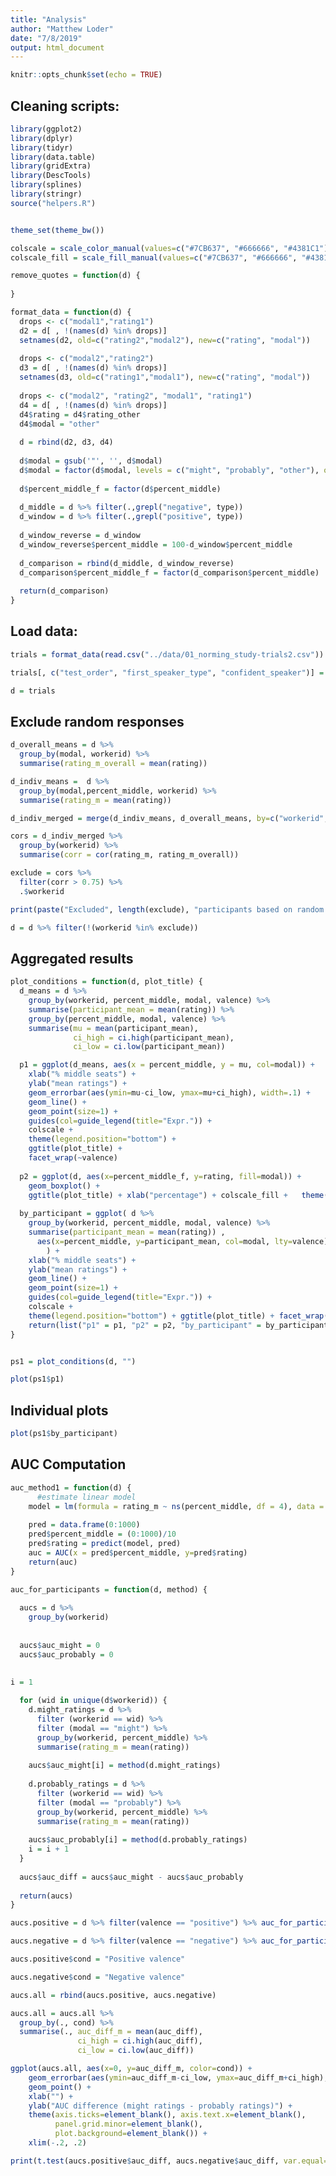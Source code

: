 ```yaml
---
title: "Analysis"
author: "Matthew Loder"
date: "7/8/2019"
output: html_document
---
```


```r
knitr::opts_chunk$set(echo = TRUE)
```

## Cleaning scripts:
```r
library(ggplot2)
library(dplyr)
library(tidyr)
library(data.table)
library(gridExtra)
library(DescTools)
library(splines)
library(stringr)
source("helpers.R")


theme_set(theme_bw())

colscale = scale_color_manual(values=c("#7CB637", "#666666", "#4381C1")) 
colscale_fill = scale_fill_manual(values=c("#7CB637", "#666666", "#4381C1")) 

remove_quotes = function(d) {
  
}

format_data = function(d) {
  drops <- c("modal1","rating1")
  d2 = d[ , !(names(d) %in% drops)]
  setnames(d2, old=c("rating2","modal2"), new=c("rating", "modal"))
  
  drops <- c("modal2","rating2")
  d3 = d[ , !(names(d) %in% drops)]
  setnames(d3, old=c("rating1","modal1"), new=c("rating", "modal"))
  
  drops <- c("modal2", "rating2", "modal1", "rating1")
  d4 = d[ , !(names(d) %in% drops)]
  d4$rating = d4$rating_other
  d4$modal = "other"
  
  d = rbind(d2, d3, d4)
  
  d$modal = gsub('"', '', d$modal)
  d$modal = factor(d$modal, levels = c("might", "probably", "other"), ordered = T)
  
  d$percent_middle_f = factor(d$percent_middle)
  
  d_middle = d %>% filter(.,grepl("negative", type))
  d_window = d %>% filter(.,grepl("positive", type))
  
  d_window_reverse = d_window
  d_window_reverse$percent_middle = 100-d_window$percent_middle
  
  d_comparison = rbind(d_middle, d_window_reverse)
  d_comparison$percent_middle_f = factor(d_comparison$percent_middle)
  
  return(d_comparison)
}

```

## Load data:

```r
trials = format_data(read.csv("../data/01_norming_study-trials2.csv"))

trials[, c("test_order", "first_speaker_type", "confident_speaker")] = str_split(trials$valence, "_", simplify=T)

d = trials
```

## Exclude random responses

```r
d_overall_means = d %>%
  group_by(modal, workerid) %>% 
  summarise(rating_m_overall = mean(rating))

d_indiv_means =  d %>%
  group_by(modal,percent_middle, workerid) %>% 
  summarise(rating_m = mean(rating))

d_indiv_merged = merge(d_indiv_means, d_overall_means, by=c("workerid", "modal"))

cors = d_indiv_merged %>%
  group_by(workerid) %>%
  summarise(corr = cor(rating_m, rating_m_overall))

exclude = cors %>%
  filter(corr > 0.75) %>%
  .$workerid

print(paste("Excluded", length(exclude), "participants based on random responses."))

d = d %>% filter(!(workerid %in% exclude))
```

## Aggregated results

```r
plot_conditions = function(d, plot_title) {
  d_means = d %>%
    group_by(workerid, percent_middle, modal, valence) %>%
    summarise(participant_mean = mean(rating)) %>%
    group_by(percent_middle, modal, valence) %>%
    summarise(mu = mean(participant_mean),
              ci_high = ci.high(participant_mean),
              ci_low = ci.low(participant_mean))

  p1 = ggplot(d_means, aes(x = percent_middle, y = mu, col=modal)) + 
    xlab("% middle seats") +
    ylab("mean ratings") +
    geom_errorbar(aes(ymin=mu-ci_low, ymax=mu+ci_high), width=.1) +
    geom_line() +
    geom_point(size=1) +
    guides(col=guide_legend(title="Expr.")) +
    colscale +
    theme(legend.position="bottom") + 
    ggtitle(plot_title) +
    facet_wrap(~valence)
  
  p2 = ggplot(d, aes(x=percent_middle_f, y=rating, fill=modal)) + 
    geom_boxplot() +
    ggtitle(plot_title) + xlab("percentage") + colscale_fill +   theme(legend.position="bottom")
  
  by_participant = ggplot( d %>%
    group_by(workerid, percent_middle, modal, valence) %>% 
    summarise(participant_mean = mean(rating)) , 
      aes(x=percent_middle, y=participant_mean, col=modal, lty=valence)
        ) + 
    xlab("% middle seats") +
    ylab("mean ratings") +
    geom_line() +
    geom_point(size=1) +
    guides(col=guide_legend(title="Expr.")) +
    colscale +
    theme(legend.position="bottom") + ggtitle(plot_title) + facet_wrap(~workerid, ncol = 8)
    return(list("p1" = p1, "p2" = p2, "by_participant" = by_participant))
}


ps1 = plot_conditions(d, "")

plot(ps1$p1)
```
## Individual plots

```r
plot(ps1$by_participant)
```

## AUC Computation

```r

auc_method1 = function(d) {
      #estimate linear model
    model = lm(formula = rating_m ~ ns(percent_middle, df = 4), data = d)
  
    pred = data.frame(0:1000)
    pred$percent_middle = (0:1000)/10
    pred$rating = predict(model, pred)
    auc = AUC(x = pred$percent_middle, y=pred$rating)
    return(auc)
}

auc_for_participants = function(d, method) {
  
  aucs = d %>% 
    group_by(workerid)
    
    
  aucs$auc_might = 0
  aucs$auc_probably = 0
  
  
i = 1

  for (wid in unique(d$workerid)) {
    d.might_ratings = d %>% 
      filter (workerid == wid) %>%
      filter (modal == "might") %>%
      group_by(workerid, percent_middle) %>%
      summarise(rating_m = mean(rating))
    
    aucs$auc_might[i] = method(d.might_ratings)
    
    d.probably_ratings = d %>% 
      filter (workerid == wid) %>%
      filter (modal == "probably") %>%
      group_by(workerid, percent_middle) %>%
      summarise(rating_m = mean(rating))
    
    aucs$auc_probably[i] = method(d.probably_ratings)
    i = i + 1
  }
  
  aucs$auc_diff = aucs$auc_might - aucs$auc_probably
  
  return(aucs)
}

aucs.positive = d %>% filter(valence == "positive") %>% auc_for_participants(., method=auc_method1)

aucs.negative = d %>% filter(valence == "negative") %>% auc_for_participants(., method=auc_method1)

aucs.positive$cond = "Positive valence"

aucs.negative$cond = "Negative valence"

aucs.all = rbind(aucs.positive, aucs.negative)

aucs.all = aucs.all %>% 
  group_by(., cond) %>% 
  summarise(., auc_diff_m = mean(auc_diff), 
               ci_high = ci.high(auc_diff), 
               ci_low = ci.low(auc_diff))

ggplot(aucs.all, aes(x=0, y=auc_diff_m, color=cond)) +
    geom_errorbar(aes(ymin=auc_diff_m-ci_low, ymax=auc_diff_m+ci_high), width=.1) +
    geom_point() +
    xlab("") +
    ylab("AUC difference (might ratings - probably ratings)") +
    theme(axis.ticks=element_blank(), axis.text.x=element_blank(),
          panel.grid.minor=element_blank(), 
          plot.background=element_blank()) +
    xlim(-.2, .2) 
```

```r

print(t.test(aucs.positive$auc_diff, aucs.negative$auc_diff, var.equal=TRUE))

```

